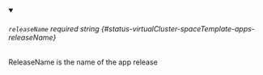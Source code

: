 
<details className="config-field" data-expandable="false" open>
<summary>

###### `releaseName` <span className="config-field-required" data-required="false">required</span> <span className="config-field-type">string</span> <span className="config-field-default"></span> <span className="config-field-enum"></span> {#status-virtualCluster-spaceTemplate-apps-releaseName}

ReleaseName is the name of the app release

</summary>



</details>
